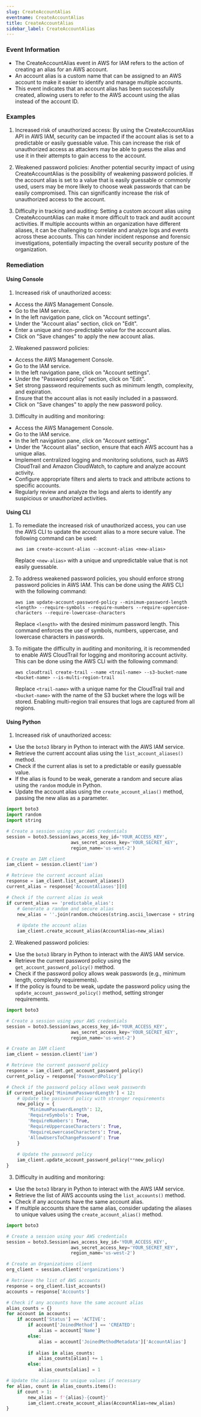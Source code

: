 ```yaml
--- 
slug: CreateAccountAlias
eventname: CreateAccountAlias
title: CreateAccountAlias
sidebar_label: CreateAccountAlias
---
```

                       
### Event Information

- The CreateAccountAlias event in AWS for IAM refers to the action of creating an alias for an AWS account.
- An account alias is a custom name that can be assigned to an AWS account to make it easier to identify and manage multiple accounts.
- This event indicates that an account alias has been successfully created, allowing users to refer to the AWS account using the alias instead of the account ID.


### Examples

1. Increased risk of unauthorized access: By using the CreateAccountAlias API in AWS IAM, security can be impacted if the account alias is set to a predictable or easily guessable value. This can increase the risk of unauthorized access as attackers may be able to guess the alias and use it in their attempts to gain access to the account.

2. Weakened password policies: Another potential security impact of using CreateAccountAlias is the possibility of weakening password policies. If the account alias is set to a value that is easily guessable or commonly used, users may be more likely to choose weak passwords that can be easily compromised. This can significantly increase the risk of unauthorized access to the account.

3. Difficulty in tracking and auditing: Setting a custom account alias using CreateAccountAlias can make it more difficult to track and audit account activities. If multiple accounts within an organization have different aliases, it can be challenging to correlate and analyze logs and events across these accounts. This can hinder incident response and forensic investigations, potentially impacting the overall security posture of the organization.

### Remediation

#### Using Console

1. Increased risk of unauthorized access:
- Access the AWS Management Console.
- Go to the IAM service.
- In the left navigation pane, click on "Account settings".
- Under the "Account alias" section, click on "Edit".
- Enter a unique and non-predictable value for the account alias.
- Click on "Save changes" to apply the new account alias.

2. Weakened password policies:
- Access the AWS Management Console.
- Go to the IAM service.
- In the left navigation pane, click on "Account settings".
- Under the "Password policy" section, click on "Edit".
- Set strong password requirements such as minimum length, complexity, and expiration.
- Ensure that the account alias is not easily included in a password.
- Click on "Save changes" to apply the new password policy.

3. Difficulty in auditing and monitoring:
- Access the AWS Management Console.
- Go to the IAM service.
- In the left navigation pane, click on "Account settings".
- Under the "Account alias" section, ensure that each AWS account has a unique alias.
- Implement centralized logging and monitoring solutions, such as AWS CloudTrail and Amazon CloudWatch, to capture and analyze account activity.
- Configure appropriate filters and alerts to track and attribute actions to specific accounts.
- Regularly review and analyze the logs and alerts to identify any suspicious or unauthorized activities.

#### Using CLI

1. To remediate the increased risk of unauthorized access, you can use the AWS CLI to update the account alias to a more secure value. The following command can be used:

   ```
   aws iam create-account-alias --account-alias <new-alias>
   ```

   Replace `<new-alias>` with a unique and unpredictable value that is not easily guessable.

2. To address weakened password policies, you should enforce strong password policies in AWS IAM. This can be done using the AWS CLI with the following command:

   ```
   aws iam update-account-password-policy --minimum-password-length <length> --require-symbols --require-numbers --require-uppercase-characters --require-lowercase-characters
   ```

   Replace `<length>` with the desired minimum password length. This command enforces the use of symbols, numbers, uppercase, and lowercase characters in passwords.

3. To mitigate the difficulty in auditing and monitoring, it is recommended to enable AWS CloudTrail for logging and monitoring account activity. This can be done using the AWS CLI with the following command:

   ```
   aws cloudtrail create-trail --name <trail-name> --s3-bucket-name <bucket-name> --is-multi-region-trail
   ```

   Replace `<trail-name>` with a unique name for the CloudTrail trail and `<bucket-name>` with the name of the S3 bucket where the logs will be stored. Enabling multi-region trail ensures that logs are captured from all regions.

#### Using Python

1. Increased risk of unauthorized access:
- Use the `boto3` library in Python to interact with the AWS IAM service.
- Retrieve the current account alias using the `list_account_aliases()` method.
- Check if the current alias is set to a predictable or easily guessable value.
- If the alias is found to be weak, generate a random and secure alias using the `random` module in Python.
- Update the account alias using the `create_account_alias()` method, passing the new alias as a parameter.

```python
import boto3
import random
import string

# Create a session using your AWS credentials
session = boto3.Session(aws_access_key_id='YOUR_ACCESS_KEY',
                        aws_secret_access_key='YOUR_SECRET_KEY',
                        region_name='us-west-2')

# Create an IAM client
iam_client = session.client('iam')

# Retrieve the current account alias
response = iam_client.list_account_aliases()
current_alias = response['AccountAliases'][0]

# Check if the current alias is weak
if current_alias == 'predictable_alias':
    # Generate a random and secure alias
    new_alias = ''.join(random.choices(string.ascii_lowercase + string.digits, k=10))
    
    # Update the account alias
    iam_client.create_account_alias(AccountAlias=new_alias)
```

2. Weakened password policies:
- Use the `boto3` library in Python to interact with the AWS IAM service.
- Retrieve the current password policy using the `get_account_password_policy()` method.
- Check if the password policy allows weak passwords (e.g., minimum length, complexity requirements).
- If the policy is found to be weak, update the password policy using the `update_account_password_policy()` method, setting stronger requirements.

```python
import boto3

# Create a session using your AWS credentials
session = boto3.Session(aws_access_key_id='YOUR_ACCESS_KEY',
                        aws_secret_access_key='YOUR_SECRET_KEY',
                        region_name='us-west-2')

# Create an IAM client
iam_client = session.client('iam')

# Retrieve the current password policy
response = iam_client.get_account_password_policy()
current_policy = response['PasswordPolicy']

# Check if the password policy allows weak passwords
if current_policy['MinimumPasswordLength'] < 12:
    # Update the password policy with stronger requirements
    new_policy = {
        'MinimumPasswordLength': 12,
        'RequireSymbols': True,
        'RequireNumbers': True,
        'RequireUppercaseCharacters': True,
        'RequireLowercaseCharacters': True,
        'AllowUsersToChangePassword': True
    }
    
    # Update the password policy
    iam_client.update_account_password_policy(**new_policy)
}
```

3. Difficulty in auditing and monitoring:
- Use the `boto3` library in Python to interact with the AWS IAM service.
- Retrieve the list of AWS accounts using the `list_accounts()` method.
- Check if any accounts have the same account alias.
- If multiple accounts share the same alias, consider updating the aliases to unique values using the `create_account_alias()` method.

```python
import boto3

# Create a session using your AWS credentials
session = boto3.Session(aws_access_key_id='YOUR_ACCESS_KEY',
                        aws_secret_access_key='YOUR_SECRET_KEY',
                        region_name='us-west-2')

# Create an Organizations client
org_client = session.client('organizations')

# Retrieve the list of AWS accounts
response = org_client.list_accounts()
accounts = response['Accounts']

# Check if any accounts have the same account alias
alias_counts = {}
for account in accounts:
    if account['Status'] == 'ACTIVE':
        if account['JoinedMethod'] == 'CREATED':
            alias = account['Name']
        else:
            alias = account['JoinedMethodMetadata']['AccountAlias']
        
        if alias in alias_counts:
            alias_counts[alias] += 1
        else:
            alias_counts[alias] = 1

# Update the aliases to unique values if necessary
for alias, count in alias_counts.items():
    if count > 1:
        new_alias = f'{alias}-{count}'
        iam_client.create_account_alias(AccountAlias=new_alias)
}
```


 